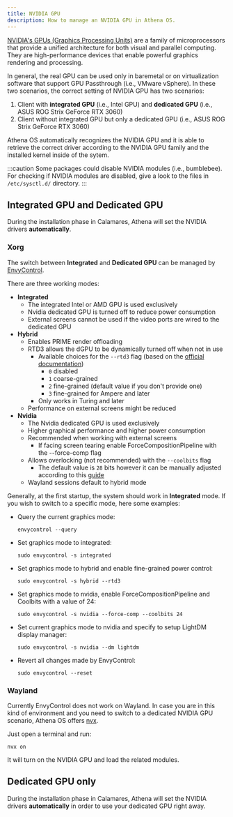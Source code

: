 ```yaml
---
title: NVIDIA GPU
description: How to manage an NVIDIA GPU in Athena OS.
---
```


[NVIDIA's GPUs (Graphics Processing Units)](https://www.nvidia.com/en-gb/graphics-cards/) are a family of microprocessors that provide a unified architecture for both visual and parallel computing. They are high-performance devices that enable powerful graphics rendering and processing.

In general, the real GPU can be used only in baremetal or on virtualization software that support GPU Passthrough (i.e., VMware vSphere). In these two scenarios, the correct setting of NVIDIA GPU has two scenarios:
1. Client with **integrated GPU** (i.e., Intel GPU) and **dedicated GPU** (i.e., ASUS ROG Strix GeForce RTX 3060)
2. Client without integrated GPU but only a dedicated GPU (i.e., ASUS ROG Strix GeForce RTX 3060)

Athena OS automatically recognizes the NVIDIA GPU and it is able to retrieve the correct driver according to the NVIDIA GPU family and the installed kernel inside of the sytem.

:::caution
Some packages could disable NVIDIA modules (i.e., bumblebee). For checking if NVIDIA modules are disabled, give a look to the files in `/etc/sysctl.d/` directory. 
:::

## Integrated GPU and Dedicated GPU

During the installation phase in Calamares, Athena will set the NVIDIA drivers **automatically**.

### Xorg

The switch between **Integrated** and **Dedicated GPU** can be managed by [EnvyControl](https://github.com/bayasdev/envycontrol).

There are three working modes:
* **Integrated**
  * The integrated Intel or AMD GPU is used exclusively
  * Nvidia dedicated GPU is turned off to reduce power consumption
  * External screens cannot be used if the video ports are wired to the dedicated GPU
* **Hybrid**
  * Enables PRIME render offloading
  * RTD3 allows the dGPU to be dynamically turned off when not in use
    * Available choices for the `--rtd3` flag (based on the [official documentation](http://us.download.nvidia.com/XFree86/Linux-x86_64/530.30.02/README/dynamicpowermanagement.html))
      * `0` disabled
      * `1` coarse-grained
      * `2` fine-grained (default value if you don't provide one)
      * `3` fine-grained for Ampere and later
    * Only works in Turing and later
  * Performance on external screens might be reduced
* **Nvidia**
  * The Nvidia dedicated GPU is used exclusively
  * Higher graphical performance and higher power consumption
  * Recommended when working with external screens
    * If facing screen tearing enable ForceCompositionPipeline with the --force-comp flag
  * Allows overlocking (not recommended) with the `--coolbits` flag
    * The default value is `28` bits however it can be manually adjusted according to this [guide](https://wiki.archlinux.org/title/NVIDIA/Tips_and_tricks#Overclocking_and_cooling)
  * Wayland sessions default to hybrid mode

Generally, at the first startup, the system should work in **Integrated** mode. If you wish to switch to a specific mode, here some examples:
* Query the current graphics mode:
  ```
  envycontrol --query
  ```
* Set graphics mode to integrated:
  ```
  sudo envycontrol -s integrated
  ```
* Set graphics mode to hybrid and enable fine-grained power control:
  ```
  sudo envycontrol -s hybrid --rtd3
  ```
* Set graphics mode to nvidia, enable ForceCompositionPipeline and Coolbits with a value of 24:
  ```
  sudo envycontrol -s nvidia --force-comp --coolbits 24
  ```
* Set current graphics mode to nvidia and specify to setup LightDM display manager:
  ```
  sudo envycontrol -s nvidia --dm lightdm
  ```
* Revert all changes made by EnvyControl:
  ```
  sudo envycontrol --reset
  ```

### Wayland

Currently EnvyControl does not work on Wayland. In case you are in this kind of environment and you need to switch to a dedicated NVIDIA GPU scenario, Athena OS offers [nvx](https://github.com/pedro00dk/nvidia-exec).

Just open a terminal and run:
```
nvx on
```
It will turn on the NVIDIA GPU and load the related modules.

## Dedicated GPU only

During the installation phase in Calamares, Athena will set the NVIDIA drivers **automatically** in order to use your dedicated GPU right away.